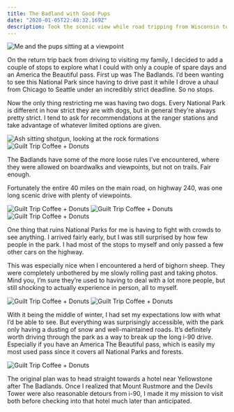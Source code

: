 ```yaml
---
title: The Badland with Good Pups
date: "2020-01-05T22:40:32.169Z"
description: Took the scenic view while road tripping from Wisconsin to Washington
---
```

![Me and the pups sitting at a viewpoint](./imgs/sitting_viewpoint.jpg)

On the return trip back from driving to visiting my family, I decided to add a couple of stops to explore what I could with only a couple of spare days and an America the Beautiful pass. First up was The Badlands. I’d been wanting to see this National Park since having to drive past it while I drove a uhaul from Chicago to Seattle under an incredibly strict deadline. So no stops.

Now the only thing restricting me was having two dogs. Every National Park is different in how strict they are with dogs, but in general they’re always pretty strict. I tend to ask for recommendations at the ranger stations and take advantage of whatever limited options are given.

![Ash sitting shotgun, looking at the rock formations](./imgs/ash_car.jpg)
![Guilt Trip Coffee + Donuts](./imgs/ember_viewpoint.jpg)

The Badlands have some of the more loose rules I’ve encountered, where they were allowed on boardwalks and viewpoints, but not on trails. Fair enough.

Fortunately the entire 40 miles on the main road, on highway 240, was one long scenic drive with plenty of viewpoints.

![Guilt Trip Coffee + Donuts](./imgs/bighorn_solo.jpg)
![Guilt Trip Coffee + Donuts](./imgs/bighorn_group.jpg)
![Guilt Trip Coffee + Donuts](./imgs/bighorn_ember.jpg)

One thing that ruins National Parks for me is having to fight with crowds to see anything. I arrived fairly early, but I was still surprised by how few people in the park. I had most of the stops to myself and only passed a few other cars on the highway.


This was especially nice when I encountered a herd of bighorn sheep. They were completely unbothered by me slowly rolling past and taking photos. Mind you, I’m sure they’re used to having to deal with a lot more people, but still shocking to actually experience in person, all to myself.

![Guilt Trip Coffee + Donuts](./imgs/amb_pass.jpg)
![Guilt Trip Coffee + Donuts](./imgs/viewpoint.jpg)

With it being the middle of winter, I had set my expectations low with what I’d be able to see. But everything was surprisingly accessible, with the park only having a dusting of snow and well-maintained roads. It’s definitely worth driving through the park as a way to break up the long i-90 drive. Especially if you have an America The Beautiful pass, which is easily my most used pass since it covers all National Parks and forests.

![Guilt Trip Coffee + Donuts](./imgs/group.jpg)

The original plan was to head straight towards a hotel near Yellowstone after The Badlands. Once I realized that Mount Rustmore and the Devils Tower were also reasonable detours from i-90, I made it my mission to visit both before checking into that hotel much later than anticipated.
